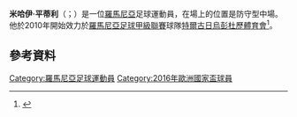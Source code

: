'''米哈伊·平蒂利'''（{{lang-ro|Mihai Pintilii}}；{{bd|1984年|11月9日}}）是一位[[羅馬尼亞|羅馬尼亞]]足球運動員，在場上的位置是防守型中場。他於2010年開始效力於[[羅馬尼亞足球甲級聯賽|羅馬尼亞足球甲級聯賽]]球隊[[特爾古日烏彭杜歷體育會|特爾古日烏彭杜歷體育會]]<ref>{{cite web | url = http://www.tottenhamhotspur.com/first-team-profiles/vlad-chiriches | title = Vlad Chiriches | publisher = Tottenham Hotspur FC | work = TottenhamHotspur.com | accessdate = 27 September 2014 | deadurl = yes | archiveurl = https://web.archive.org/web/20141006164827/http://www.tottenhamhotspur.com/first-team-profiles/vlad-chiriches/ | archivedate = 2014年10月6日 }}</ref>。

==參考資料==
{{Reflist}}
{{2016年歐洲國家盃羅馬尼亞參賽名單}}

{{DEFAULTSORT:Pintilii, Mihai}}
[[Category:羅馬尼亞足球運動員|Category:羅馬尼亞足球運動員]]
[[Category:2016年歐洲國家盃球員|Category:2016年歐洲國家盃球員]]